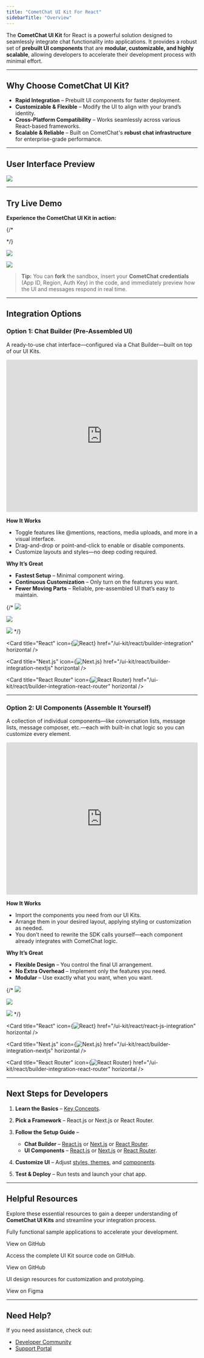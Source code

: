 ```yaml
---
title: "CometChat UI Kit For React"
sidebarTitle: "Overview"
---
```


The **CometChat UI Kit** for React is a powerful solution designed to seamlessly integrate chat functionality into applications. It provides a robust set of **prebuilt UI components** that are **modular, customizable, and highly scalable**, allowing developers to accelerate their development process with minimal effort.

***

## **Why Choose CometChat UI Kit?**

* **Rapid Integration** – Prebuilt UI components for faster deployment.
* **Customizable & Flexible** – Modify the UI to align with your brand’s identity.
* **Cross-Platform Compatibility** – Works seamlessly across various React-based frameworks.
* **Scalable & Reliable** – Built on CometChat's **robust chat infrastructure** for enterprise-grade performance.

***

## **User Interface Preview**

<Frame>
  <img src="/images/94312eb7-intro_web_screens-7ee27b256c54ea069273e198ec2aad4e.png" />
</Frame>

***

## **Try Live Demo**

**Experience the CometChat UI Kit in action:**

{/* <CardGroup>

<Card 
title="Launch Live Demo" 
icon="play"
href="https://link.cometchat.com/cometchat-demo"
/>

<Card title="Edit in CodeSandbox"
icon="/images/CodeSandbox_Square_Logo.svg"
href="https://link.cometchat.com/react-conversation-list-message"
/>

</CardGroup> */}


[<img src="/images/4cb1f653-F09F9A80_Launch_Live_Demo-007ACC.svg" />](https://link.cometchat.com/cometchat-demo)

[<img src="/images/30d34521-play-codesandbox.svg" />](https://link.cometchat.com/react-conversation-list-message)


> **Tip:** You can **fork** the sandbox, insert your **CometChat credentials** (App ID, Region, Auth Key) in the code, and immediately preview how the UI and messages respond in real time.

***

## **Integration Options**

### **Option 1: Chat Builder (Pre-Assembled UI)**

A ready-to-use chat interface—configured via a Chat Builder—built on top of our UI Kits.

<Frame>
  <iframe width="100%" height="400" src="https://www.youtube.com/embed/0mmX_3Ohnz8" title="YouTube video" frameBorder="0" allow="accelerometer; autoplay; clipboard-write; encrypted-media; gyroscope; picture-in-picture; web-share"></iframe>
</Frame>

**How It Works**

* Toggle features like @mentions, reactions, media uploads, and more in a visual interface.
* Drag-and-drop or point-and-click to enable or disable components.
* Customize layouts and styles—no deep coding required.

**Why It’s Great**

* **Fastest Setup** – Minimal component wiring.
* **Continuous Customization** – Only turn on the features you want.
* **Fewer Moving Parts** – Reliable, pre-assembled UI that’s easy to maintain.

{/* [<img src="/images/933f23d4-React.js-Guide-000000.svg" />](/ui-kit/react/builder-integration)

[<img src="/images/dd4acf05-Next.js-Guide-000000.svg" />](/ui-kit/react/builder-integration-nextjs)

[<img src="/images/45bba668-React20Router-Guide-000000.svg" />](/ui-kit/react/builder-integration-react-router) */}

<CardGroup cols={3}>

<Card
  title="React"
  icon={<img src="/images/icons/react.svg" alt="React" />}
  href="/ui-kit/react/builder-integration"
  horizontal
/>

<Card
  title="Next.js"
  icon={<img src="/images/icons/nextjs.svg" alt="Next.js" />}
  href="/ui-kit/react/builder-integration-nextjs"
  horizontal
/>

<Card
  title="React Router"
  icon={<img src="/images/icons/react-router.svg" alt="React Router" />}
  href="/ui-kit/react/builder-integration-react-router"
  horizontal
/>

</CardGroup>

***

### **Option 2: UI Components (Assemble It Yourself)**

A collection of individual components—like conversation lists, message lists, message composer, etc.—each with built-in chat logic so you can customize every element.

<Frame>
  <iframe width="100%" height="400" src="https://www.youtube.com/embed/pz--2nkDVzk" title="YouTube video" frameBorder="0" allow="accelerometer; autoplay; clipboard-write; encrypted-media; gyroscope; picture-in-picture; web-share"></iframe>
</Frame>

**How It Works**

* Import the components you need from our UI Kits.
* Arrange them in your desired layout, applying styling or customization as needed.
* You don’t need to rewrite the SDK calls yourself—each component already integrates with CometChat logic.

**Why It’s Great**

* **Flexible Design** – You control the final UI arrangement.
* **No Extra Overhead** – Implement only the features you need.
* **Modular** – Use exactly what you want, when you want.

{/* [<img src="/images/933f23d4-React.js-Guide-000000.svg" />](/ui-kit/react/react-js-integration)

[<img src="/images/dd4acf05-Next.js-Guide-000000.svg" />](/ui-kit/react/next-js-integration)

[<img src="/images/45bba668-React20Router-Guide-000000.svg" />](/ui-kit/react/react-router-integration) */}

<CardGroup cols={3}>

<Card
  title="React"
  icon={<img src="/images/icons/react.svg" alt="React" />}
  href="/ui-kit/react/react-js-integration"
  horizontal
/>

<Card
  title="Next.js"
  icon={<img src="/images/icons/nextjs.svg" alt="Next.js" />}
  href="/ui-kit/react/builder-integration-nextjs"
  horizontal
/>

<Card
  title="React Router"
  icon={<img src="/images/icons/react-router.svg" alt="React Router" />}
  href="/ui-kit/react/builder-integration-react-router"
  horizontal
/>

</CardGroup> 

***

## **Next Steps for Developers**

1. **Learn the Basics** – [Key Concepts](/fundamentals/key-concepts).

2. **Pick a Framework** – React.js or Next.js or React Router.
 
3. **Follow the Setup Guide** –

   * **Chat Builder** – [React.js](/ui-kit/react/builder-integration) or [Next.js](/ui-kit/react/builder-integration-nextjs) or [React Router](/ui-kit/react/builder-integration-react-router).
   * **UI Components** – [React.js](/ui-kit/react/react-js-integration) or [Next.js](/ui-kit/react/next-js-integration) or [React Router](/ui-kit/react/react-router-integration).

4. **Customize UI** – Adjust [styles, themes](/ui-kit/react/theme), and [components](/ui-kit/react/components-overview).

5. **Test & Deploy** – Run tests and launch your chat app.

***

## **Helpful Resources**

Explore these essential resources to gain a deeper understanding of **CometChat UI Kits** and streamline your integration process.

<CardGroup>

<Card title="React Sample App" href="https://github.com/cometchat/cometchat-uikit-react/tree/v6/sample-app">

  Fully functional sample applications to accelerate your development.

  View on GitHub

</Card>

<Card title="UI Kit Source Code" href="https://github.com/cometchat/cometchat-uikit-react/tree/v6">

  Access the complete UI Kit source code on GitHub.

  View on GitHub

</Card>

<Card title="Figma Design File" href="https://www.figma.com/community/file/1442863561340379957/cometchat-ui-kit-for-web">

  UI design resources for customization and prototyping.

  View on Figma

</Card>

</CardGroup>

***

## **Need Help?**

If you need assistance, check out:

* [Developer Community](http://community.cometchat.com/)
* [Support Portal](https://help.cometchat.com/hc/en-us/requests/new)
